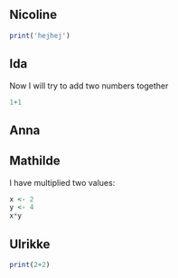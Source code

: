 ## Nicoline

``` r
print('hejhej')
```

## Ida

Now I will try to add two numbers together

```r
1+1
```

## Anna

## Mathilde

I have multiplied two values:

```r
x <- 2
y <- 4
x*y
```

## Ulrikke

``` r
print(2+2)
```
